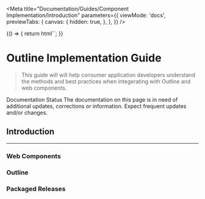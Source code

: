 
<Meta
  title="Documentation/Guides/Component Implementation/Introduction"
  parameters={{
    viewMode: 'docs',
    previewTabs: {
      canvas: {
        hidden: true,
      },
    },
  }}
/>

<Story name="Introduction">
  {() => {
    return html``;
  }}
</Story>

# Outline Implementation Guide

> This guide will will help consumer application developers understand the methods and best practices when integerating with Outline and web components.

<outline-alert statusType="info" size="large" class="mb-6">
  <span slot="outline-alert--header">Documentation Status</span>
  The documentation on this page is in need of additional updates, corrections or information. <span class="font-semibold italic">Expect frequent updates and/or changes.</span>
</outline-alert>

## Introduction

---

### Web Components

### Outline

### Packaged Releases
